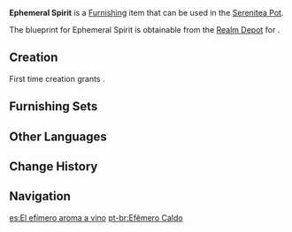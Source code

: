 {{Furnishing Infobox
|id             = 363337
|image          = Item Ephemeral Spirit.png
|category       = Ornaments
|subcategory    = Utensil
|quality        = 3
|adeptal_energy = 60
|load           = 85
|reduced_load   = 64
|description    = A common combination of drinking utensils in the taverns of [[Sumeru City]]. The flagons are cast with special metals and given a unique shape, with a plated layer within that can supposedly keep the liquor's flavor for a long time. However, some customers believe a good liquor's flavor will begin to dissipate the moment it is removed from the cask. Therefore, the unique properties of this flagon are no longer frequently mentioned.
|mention        = 
|blueprint      = Realm Depot
|source1        = 
}}
'''Ephemeral Spirit''' is a [[Furnishing]] item that can be used in the [[Serenitea Pot]].

The blueprint for Ephemeral Spirit is obtainable from the [[Realm Depot]] for {{Item|Realm Currency|24|x=160}}.

==Creation==
First time creation grants {{Item|Trust|24|x=60}}.
{{Recipe
|type = Creation
|time = 14h
|White Iron Chunk = 4
|Iron Chunk = 4
|sort = White Iron Chunk;Iron Chunk
}}

==Furnishing Sets==
{{Craft Usage}}

==Other Languages==
{{Other Languages
|en      = Ephemeral Spirit
|zhs     = 「不可久置的烈浆」
|zhs_rm  = "Bùkě Jiǔzhì de Lièjiāng"
|zht     = 「不可久置的烈漿」
|zht_rm  = "Bùkě Jiǔzhì de Lièjiāng"
|zh_tl   = 
|ja      = 「放置してはならない列酒」
|ja_rm   = "Houchi Shite wa Naranai Resshu"{{Assumed}}
|ja_tl   = 
|ko      = 「오래 둘 수 없는 독한 술」
|ko_tl   = "Strong Liquor That Cannot Be Kept For Long"
|es      = El efímero aroma a vino
|es_tl   = The Ephemeral Aroma of Wine
|fr      = Esprit éphémère
|fr_tl   = Ephemeral Spirit
|ru      = Эфемерный дух
|ru_tl   = Ephemeral Spirit
|th      = "ความเร่าร้อนที่ไม่อาจอยู่ยืนยง"
|th_rm   = 
|th_tl   = 
|vi      = Rượu Mạnh Không Thể Để Lâu
|vi_tl   = 
|de      = „Nicht haltbare Spirituosen“
|de_tl   = 
|id      = Aroma yang Fana
|id_tl   = Ephemeral Aroma
|pt      = Efêmero Caldo
|pt_tl   = 
|tr      = Fani Ruh
|tr_tl   = 
|it      = Spirito effimero
|it_tl   = 
}}

==Change History==
{{Change History|3.2}}

==Navigation==
{{Furnishing Navbox|interior}}

[[es:El efímero aroma a vino]]
[[pt-br:Efêmero Caldo]]